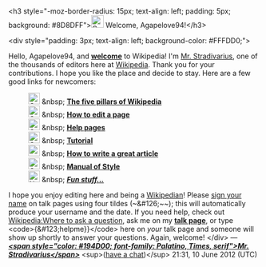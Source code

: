 <article id="36101372" title=User talk:Agapelove94>
	<talkpage id="36101372" title="User talk:Agapelove94">
&lt;h3 style=&quot;-moz-border-radius: 15px; text-align: left; padding: 5px; background: #8D8DFF&quot;&gt;[[Image:Crystal_Clear_app_gadu.png|25px]] Welcome, Agapelove94!&lt;/h3&gt;

&lt;div style=&quot;padding: 3px; text-align: left; background-color: #FFFDD0;&quot;&gt;
 

Hello, Agapelove94, and '''[[Wikipedia:Welcome, newcomers|welcome]]''' to Wikipedia! I'm [[User:Mr. Stradivarius|Mr. Stradivarius]], one of the thousands of editors here at [[Wikipedia]]. Thank you for your contributions. I hope you like the place and decide to stay. Here are a few good links for newcomers:

: [[Image:Crystal Clear app ksmiletris.png|23px]] &amp;nbsp; '''[[Wikipedia:Five pillars|The five pillars of Wikipedia]]'''
: [[Image:Crystal package utilities.png|23px]] &amp;nbsp; '''[[Wikipedia:How to edit a page|How to edit a page]]'''
: [[Image:Crystal khelpcenter.png|23px]] &amp;nbsp; '''[[Help:Contents|Help pages]]'''
: [[Image:Crystal Clear app ktip.png|23px]] &amp;nbsp; '''[[Wikipedia:Tutorial|Tutorial]]'''
: [[Image:Crystal Clear app ksokoban.png|23px|]] &amp;nbsp; '''[[Wikipedia:How to write a great article|How to write a great article]]'''
: [[Image:Crystal_Clear_app_kedit.png|23px]] &amp;nbsp; '''[[Wikipedia:Manual of Style|Manual of Style]]'''
: [[Image:Nuvola apps konquest.png|23px]] &amp;nbsp; '''''[[Help:Contents/Fun stuff|Fun stuff...]]'''''

I hope you enjoy editing here and being a [[Wikipedia:Wikipedians|Wikipedian]]! Please [[Wikipedia:Sign your posts on talk pages|sign your name]] on talk pages using four tildes (~&amp;#126;~~); this will automatically produce your username and the date. If you need help, check out [[Wikipedia:Where to ask a question]], ask me on my '''[[User talk:Mr. Stradivarius|talk page]]''', or type &lt;code&gt;{&amp;#123;helpme}}&lt;/code&gt; here on ''your'' talk page and someone will show up shortly to answer your questions. Again, welcome! &lt;/div&gt; — '''''[[User:Mr. Stradivarius|&lt;span style=&quot;color: #194D00; font-family: Palatino, Times, serif&quot;&gt;Mr. Stradivarius&lt;/span&gt;]]''''' &lt;sup&gt;([[User talk:Mr. Stradivarius|have a chat]])&lt;/sup&gt; 21:31, 10 June 2012 (UTC)
	</talkpage>
</article>